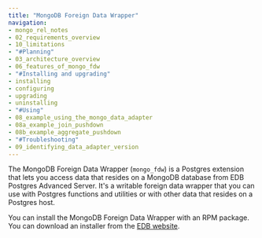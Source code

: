 ```yaml
---
title: "MongoDB Foreign Data Wrapper"
navigation: 
- mongo_rel_notes
- 02_requirements_overview
- 10_limitations
- "#Planning"
- 03_architecture_overview
- 06_features_of_mongo_fdw
- "#Installing and upgrading"
- installing
- configuring
- upgrading
- uninstalling
- "#Using"
- 08_example_using_the_mongo_data_adapter
- 08a_example_join_pushdown
- 08b_example_aggregate_pushdown
- "#Troubleshooting"
- 09_identifying_data_adapter_version
---
```


The MongoDB Foreign Data Wrapper (`mongo_fdw`) is a Postgres extension that lets you access data that resides on a MongoDB database from EDB Postgres Advanced Server. It's a writable foreign data wrapper that you can use with Postgres functions and utilities or with other data that resides on a Postgres host.

You can install the MongoDB Foreign Data Wrapper with an RPM package. You can download an installer from the [EDB website](https://www.enterprisedb.com/software-downloads-postgres/).


